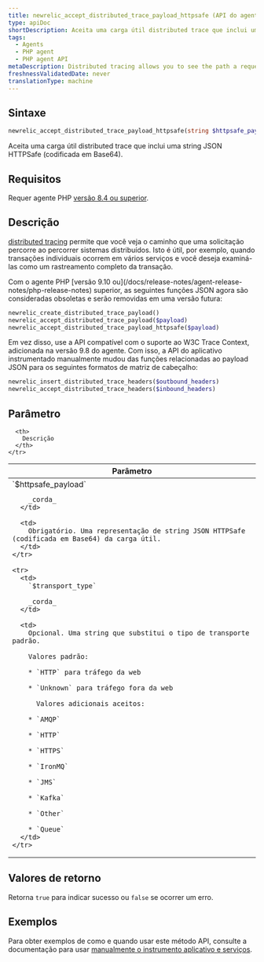 ```yaml
---
title: newrelic_accept_distributed_trace_payload_httpsafe (API do agente PHP)
type: apiDoc
shortDescription: Aceita uma carga útil distributed trace que inclui uma string JSON HTTPSafe (codificada em Base64).
tags:
  - Agents
  - PHP agent
  - PHP agent API
metaDescription: Distributed tracing allows you to see the path a request takes as it travels through a distributed system. Use this API to accept an HTTPSafe/Base64 payload.
freshnessValidatedDate: never
translationType: machine
---
```


## Sintaxe

```php
newrelic_accept_distributed_trace_payload_httpsafe(string $httpsafe_payload, string $transport_type)
```

Aceita uma carga útil distributed trace que inclui uma string JSON HTTPSafe (codificada em Base64).

## Requisitos

Requer agente PHP [versão 8.4 ou superior](/docs/release-notes/agent-release-notes/php-release-notes).

## Descrição

[distributed tracing](/docs/agents/php-agent/features/distributed-tracing-php) permite que você veja o caminho que uma solicitação percorre ao percorrer sistemas distribuídos. Isto é útil, por exemplo, quando transações individuais ocorrem em vários serviços e você deseja examiná-las como um rastreamento completo da transação.

<Callout variant="important">
  Com o agente PHP [versão 9.10 ou](/docs/release-notes/agent-release-notes/php-release-notes) superior, as seguintes funções JSON agora são consideradas obsoletas e serão removidas em uma versão futura:

  ```php
  newrelic_create_distributed_trace_payload()
  newrelic_accept_distributed_trace_payload($payload)
  newrelic_accept_distributed_trace_payload_httpsafe($payload)
  ```

  Em vez disso, use a API compatível com o suporte ao W3C Trace Context, adicionada na versão 9.8 do agente. Com isso, a API do aplicativo instrumentado manualmente mudou das funções relacionadas ao payload JSON para os seguintes formatos de matriz de cabeçalho:

  ```php
  newrelic_insert_distributed_trace_headers($outbound_headers)
  newrelic_accept_distributed_trace_headers($inbound_headers)
  ```
</Callout>

## Parâmetro

<table>
  <thead>
    <tr>
      <th width="25%">
        Parâmetro
      </th>

      <th>
        Descrição
      </th>
    </tr>
  </thead>

  <tbody>
    <tr>
      <td>
        `$httpsafe_payload`

        _corda_
      </td>

      <td>
        Obrigatório. Uma representação de string JSON HTTPSafe (codificada em Base64) da carga útil.
      </td>
    </tr>

    <tr>
      <td>
        `$transport_type`

        _corda_
      </td>

      <td>
        Opcional. Uma string que substitui o tipo de transporte padrão.

        Valores padrão:

        * `HTTP` para tráfego da web

        * `Unknown` para tráfego fora da web

          Valores adicionais aceitos:

        * `AMQP`

        * `HTTP`

        * `HTTPS`

        * `IronMQ`

        * `JMS`

        * `Kafka`

        * `Other`

        * `Queue`
      </td>
    </tr>
  </tbody>
</table>

## Valores de retorno

Retorna `true` para indicar sucesso ou `false` se ocorrer um erro.

## Exemplos

Para obter exemplos de como e quando usar este método API, consulte a documentação para usar [manualmente o instrumento aplicativo e serviços](/docs/agents/php-agent/features/distributed-tracing-php#manual).
